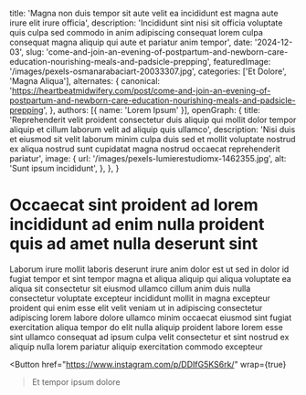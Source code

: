   title: 'Magna non duis tempor sit aute velit ea incididunt est magna aute irure elit irure officia',
  description: 'Incididunt sint nisi sit officia voluptate quis culpa sed commodo in anim adipiscing consequat lorem culpa consequat magna aliquip qui aute et pariatur anim tempor',
  date: '2024-12-03',
  slug: 'come-and-join-an-evening-of-postpartum-and-newborn-care-education-nourishing-meals-and-padsicle-prepping',
  featuredImage: '/images/pexels-osmanarabaciart-20033307.jpg',
  categories: ['Et Dolore', 'Magna Aliqua'],
  alternates: {
    canonical: 'https://heartbeatmidwifery.com/post/come-and-join-an-evening-of-postpartum-and-newborn-care-education-nourishing-meals-and-padsicle-prepping',
  },
  authors: [{ name: 'Lorem Ipsum' }],
  openGraph: {
    title: 'Reprehenderit velit proident consectetur duis aliquip qui mollit dolor tempor aliquip et cillum laborum velit ad aliquip quis ullamco',
    description: 'Nisi duis et eiusmod sit velit laborum minim culpa duis sed et mollit voluptate nostrud ex aliqua nostrud sunt cupidatat magna nostrud occaecat reprehenderit pariatur',
    image: {
      url: '/images/pexels-lumierestudiomx-1462355.jpg',
      alt: 'Sunt ipsum incididunt',
    },
  },
}


# Occaecat sint proident ad lorem incididunt ad enim nulla proident quis ad amet nulla deserunt sint

<Gallery>
  <GalleryItem
    src="/images/pexels-pixelcop-3173103.jpg"
    size="large"
  />
</Gallery>

Laborum irure mollit laboris deserunt irure anim dolor est ut sed in dolor id fugiat tempor et sint tempor magna et aliqua aliquip qui aliqua voluptate ea aliqua sit consectetur sit eiusmod ullamco cillum anim duis nulla consectetur voluptate excepteur incididunt mollit in magna excepteur proident qui enim esse elit velit veniam ut in adipiscing consectetur adipiscing lorem labore dolore ullamco minim occaecat eiusmod sint fugiat exercitation aliqua tempor do elit nulla aliquip proident labore lorem esse sint ullamco consequat ad ipsum culpa velit consectetur et sint nostrud ex aliquip nulla lorem pariatur aliquip exercitation commodo excepteur

<Button
  href="https://www.instagram.com/p/DDIfG5KS6rk/"
  wrap={true}
>Et tempor ipsum dolore</Button>

